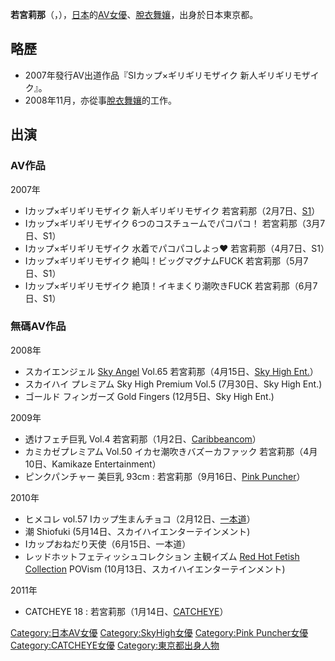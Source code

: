 {{BLP unsourced|time=2011-01-05T14:00:34+00:00}}
{{AV女優|
|モデル名=若宮 莉那
|ふりがな=わかみや りな
|愛称=
|別名=
|生年=1985
|生月=6
|生日=1
|出身地={{JPN}}・[[東京都|東京都]]
|血液型=O型
|時点=
|身長=160
|体重=
|バスト=92
|ウエスト=59
|ヒップ=86
|カップ=I
|股下=
|靴=
|身体備考=
|ジャンル=[[AV|AV]]
|AV出演期間=2007年 - 
|モデル内容=
|活動備考=
|他の活動=
|その他=
}}
{{japanese|japanese=若宮 莉那|kana=わかみや りな|romaji=Wakamiya Rina}}
'''若宮莉那'''（{{lang-ja|わかみや りな}}，{{bd|1985年|6月1日|||}}），[[日本|日本]]的[[AV女優|AV女優]]、[[脫衣舞孃|脫衣舞孃]]，出身於日本東京都。

== 略歷 ==
*2007年發行AV出道作品『SIカップ×ギリギリモザイク 新人ギリギリモザイク』。
*2008年11月，亦從事[[脫衣舞孃|脫衣舞孃]]的工作。

== 出演 ==
=== AV作品 ===
;2007年
* Iカップ×ギリギリモザイク 新人ギリギリモザイク 若宮莉那（2月7日、[[S1_(AV公司)|S1]]）
* Iカップ×ギリギリモザイク 6つのコスチュームでパコパコ！ 若宮莉那（3月7日、S1）
* Iカップ×ギリギリモザイク 水着でパコパコしよっ♥ 若宮莉那（4月7日、S1）
* Iカップ×ギリギリモザイク 絶叫！ビッグマグナムFUCK 若宮莉那（5月7日、S1）
* Iカップ×ギリギリモザイク 絶頂！イキまくり潮吹きFUCK 若宮莉那（6月7日、S1）

=== 無碼AV作品 ===
;2008年
* スカイエンジェル [[Sky_Angel|Sky Angel]] Vol.65 若宮莉那（4月15日、[[Sky_High_Ent.|Sky High Ent.]]）
* スカイハイ プレミアム Sky High Premium Vol.5 (7月30日、Sky High Ent.)
* ゴールド フィンガーズ Gold Fingers (12月5日、Sky High Ent.)

;2009年
* 透けフェチ巨乳 Vol.4 若宮莉那（1月2日、[[Caribbeancom|Caribbeancom]]）
* カミカゼプレミアム Vol.50 イカセ潮吹きバズーカファック 若宮莉那（4月10日、Kamikaze Entertainment）
* ピンクパンチャー 美巨乳 93cm : 若宮莉那（9月16日、[[Pink_Puncher|Pink Puncher]]）

;2010年
* ヒメコレ vol.57 Iカップ生まんチョコ（2月12日、[[一本道|一本道]]）
* 潮 Shiofuki (5月14日、スカイハイエンターテインメント)
* Iカップおねだり天使（6月15日、一本道）
* レッドホットフェティッシュコレクション 主観イズム [[Red_Hot_Fetish_Collection|Red Hot Fetish Collection]] POVism (10月13日、スカイハイエンターテインメント)

;2011年
* CATCHEYE 18 : 若宮莉那（1月14日、[[CATCHEYE|CATCHEYE]]）



{{DEFAULTSORT:Wakamiya Rina}}

[[Category:日本AV女優|Category:日本AV女優]]
[[Category:SkyHigh女優|Category:SkyHigh女優]]
[[Category:Pink_Puncher女優|Category:Pink Puncher女優]]
[[Category:CATCHEYE女優|Category:CATCHEYE女優]]
[[Category:東京都出身人物|Category:東京都出身人物]]